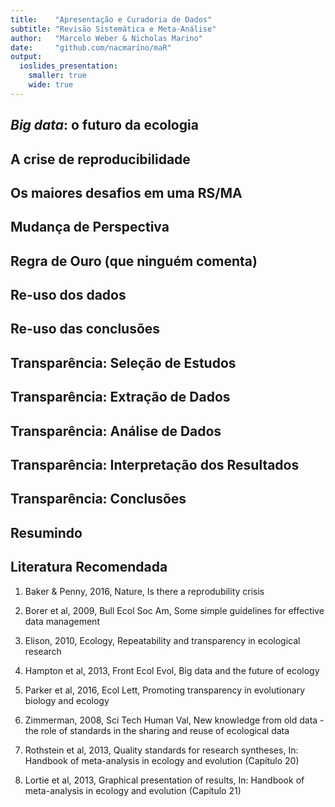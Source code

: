 ```yaml
---
title:    "Apresentação e Curadoria de Dados"
subtitle: "Revisão Sistemática e Meta-Análise"
author:   "Marcelo Weber & Nicholas Marino"
date:     "github.com/nacmarino/maR"
output: 
  ioslides_presentation:
    smaller: true
    wide: true
---
```


## _Big data_: o futuro da ecologia

## A crise de reproducibilidade

## Os maiores desafios em uma RS/MA

## Mudança de Perspectiva

## Regra de Ouro (que ninguém comenta)

## Re-uso dos dados

## Re-uso das conclusões

## Transparência: Seleção de Estudos

## Transparência: Extração de Dados

## Transparência: Análise de Dados

## Transparência: Interpretação dos Resultados

## Transparência: Conclusões

## Resumindo

## Literatura Recomendada

1. Baker & Penny, 2016, Nature, Is there a reprodubility crisis

2. Borer et al, 2009, Bull Ecol Soc Am, Some simple guidelines for effective data management

3. Elison, 2010, Ecology, Repeatability and transparency in ecological research

4. Hampton et al, 2013, Front Ecol Evol, Big data and the future of ecology

5. Parker et al, 2016, Ecol Lett, Promoting transparency in evolutionary biology and ecology

6. Zimmerman, 2008, Sci Tech Human Val, New knowledge from old data - the role of standards in the sharing and reuse of ecological data

7. Rothstein et al, 2013, Quality standards for research syntheses, In: Handbook of meta-analysis in ecology and evolution (Capítulo 20)

8. Lortie et al, 2013, Graphical presentation of results, In: Handbook of meta-analysis in ecology and evolution (Capítulo 21)

